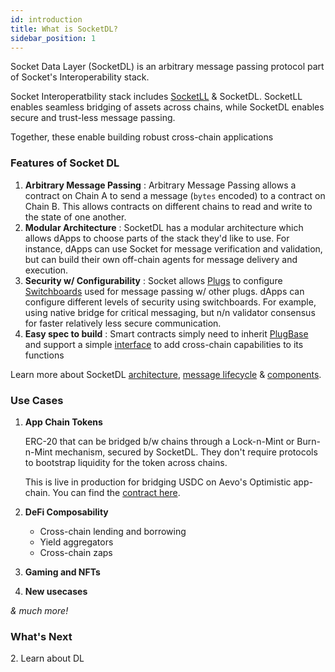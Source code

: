 ```yaml
---
id: introduction
title: What is SocketDL?
sidebar_position: 1
---
```




Socket Data Layer (SocketDL) is an arbitrary message passing protocol part of Socket's Interoperability stack.

Socket Interoperatbility stack includes [SocketLL](https://docs.socket.tech/socket-overview/what-is-socket) & SocketDL. SocketLL enables seamless bridging of assets across chains, while SocketDL enables secure and trust-less message passing.

Together, these enable building robust cross-chain applications

### Features of Socket DL

1. **Arbitrary Message Passing** : Arbitrary Message Passing allows a contract on Chain A to send a message (`bytes` encoded) to a contract on Chain B. This allows contracts on different chains to read and write to the state of one another.
2. **Modular Architecture** : SocketDL has a modular architecture which allows dApps to choose parts of the stack they'd like to use. For instance, dApps can use Socket for message verification and validation, but can build their own off-chain agents for message delivery and execution.
3. **Security w/ Configurability** : Socket allows [Plugs](./Learn/Components/Plugs.md) to configure [Switchboards](./Learn/Components/Switchboards.md) used for message passing w/ other plugs. dApps can configure different levels of security using switchboards. For example, using native bridge for critical messaging, but n/n validator consensus for faster relatively less secure communication.
4. **Easy spec to build** : Smart contracts simply need to inherit [PlugBase](https://github.com/SocketDotTech/socketDL-examples/blob/main/src/base/PlugBase.sol) and support a simple [interface](./Dev%20Resources/Interfaces/IPlug.md) to add cross-chain capabilities to its functions

Learn more about SocketDL [architecture](./Learn/protocol-architecture.md), [message lifecycle](./Learn/lifecycle.md) & [components](./Learn/Components/_category_.json).

### Use Cases

1. **App Chain Tokens**

   ERC-20 that can be bridged b/w chains through a Lock-n-Mint or Burn-n-Mint mechanism, secured by SocketDL. They don't require protocols to bootstrap liquidity for the token across chains. 
   
   This is live in production for bridging USDC on Aevo's Optimistic app-chain. You can find the [contract here](https://github.com/SocketDotTech/app-chain-token).

2. **DeFi Composability**

   - Cross-chain lending and borrowing 
   - Yield aggregators
   - Cross-chain zaps

3. **Gaming and NFTs**


4. **New usecases**

   

_& much more!_

### What's Next

<Tab />
2. Learn about DL
